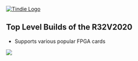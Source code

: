 <a href="https://www.tindie.com/products/land_boards/retrocomputer-fpga-card-pcb-only/" >
<img src="http://land-boards.com/tindie/tindie-larges-v2.png" alt="Tindie Logo">
</img></a> 

== Top Level Builds of the R32V2020 ==

* Supports various popular FPGA cards

<img src="http://land-boards.com/blwiki/images/0/08/RETROEP4CE15_REV4_EDGEVIEW-720PX.jpg"></img>
